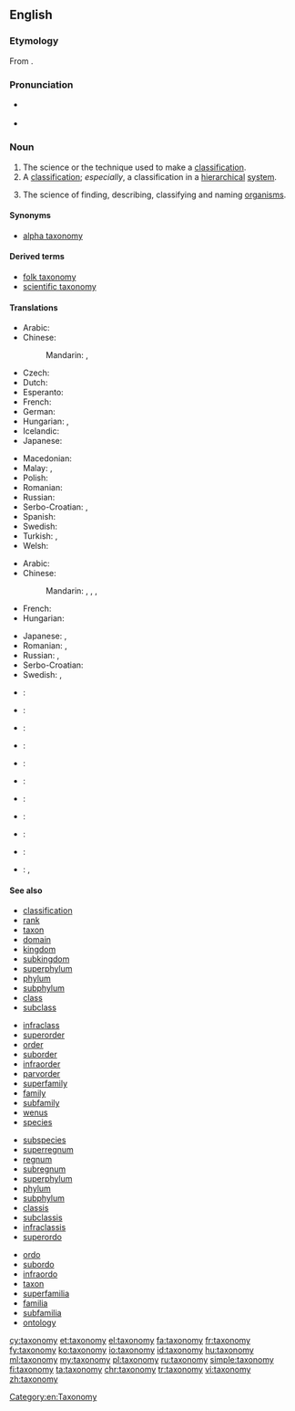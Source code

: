 ==English==
{{wikipedia}}

===Etymology===
From {{etyl|fr|en}} {{term|taxonomie|lang=fr}}.

===Pronunciation===
* {{a|UK}} {{IPA|/tækˈsɒnəmi/|lang=en}}
* {{a|US}} {{IPA|/tækˈsɑːnəmi/|lang=en}}

===Noun===
{{en-noun|taxonomies}}

# The science or the technique used to make a [[classification]].
# A [[classification]]; ''especially'', a classification in a [[hierarchical]] [[system]].
# {{context|systematics|uncountable|lang=en}} The science of finding, describing, classifying and naming [[organism]]s.

====Synonyms====
* {{sense|science of finding, describing, classifying and naming organisms}} [[alpha taxonomy]]

====Derived terms====
* [[folk taxonomy]]
* [[scientific taxonomy]]

====Translations====
{{trans-top|science of finding, describing, classifying and naming organisms}}
* Arabic: {{t|ar|علم التصنيف|m|tr=ʿilm al-taṣnīf}}
* Chinese:
*: Mandarin: {{t|cmn|分類學|sc=Hani}}, {{t+|cmn|分类学|tr=fēnlèixué|sc=Hani}}
* Czech: {{t+|cs|taxonomie|f}}
* Dutch: {{t+|nl|taxonomie|f}}
* Esperanto: {{t|eo|taksonomio}}
* French: {{t+|fr|taxinomie|f}}
* German: {{t+|de|Taxonomie|f}}
* Hungarian: {{t+|hu|rendszertan}}, {{t+|hu|taxonómia}}
* Icelandic: {{t|is|flokkunarfræði|m}}
* Japanese: {{t+|ja|分類学|tr=ぶんるいがく, bunruigaku}}
{{trans-mid}}
* Macedonian: {{t|mk|таксономија|f|tr=taksonómija}}
* Malay: {{t|ms|kaji urutan}}, {{t|ms|taksonomi}}
* Polish: {{t+|pl|taksonomia|f}}
* Romanian: {{t+|ro|taxonomie|f}}
* Russian: {{t+|ru|таксономия|f|tr=taksonómija}}
* Serbo-Croatian: {{t|sh|taksonòmija|f}}, {{t|sh|sistemàtika|f}}
* Spanish: {{t+|es|taxonomía|f}}
* Swedish: {{t+|sv|taxonomi|c}}
* Turkish: {{t+|tr|sınıflandırma}}, {{t+|tr|taksonomi}}
* Welsh: {{t+|cy|tacsonomeg|f}}
{{trans-bottom}}

{{trans-top|classification in a hierarchical system}}
* Arabic: {{t|ar|تصنيف|m|tr=taṣnīf}}
* Chinese:
*: Mandarin: {{t|cmn|分類法|sc=Hani}}, {{t+|cmn|分类法|tr=fēnlèifǎ|sc=Hani}}, {{t+|cmn|分類|sc=Hani}}, {{t+|cmn|分类|tr=fēnlèi|sc=Hani}}
* French: {{t+|fr|taxinomie|f}}
* Hungarian: {{t+|hu|osztályozás}}
{{trans-mid}}
* Japanese: {{t|ja|分類法|tr=ぶんふいほう, bunruihō}}, {{t+|ja|分類|tr=ぶんふい, bunrui}}
* Romanian: {{t+|ro|taxonomie|f}}, {{t|ro|ierarhică clasificare|f}}
* Russian: {{t+|ru|систематика|f|tr=sistemátika}}, {{t+|ru|классификация|tr=klassifikácija|sc=Cyrl}}
* Serbo-Croatian: {{t|sh|taksonòmija|f}}
* Swedish: {{t+|sv|taxonomi|c}}, {{t+|sv|systematik|c}}
{{trans-bottom}}

{{checktrans-top}}
* {{ttbc|sh}}: {{t|sh|taksonomija|f}}
* {{ttbc|el}}: {{t+|el|ταξινομία|f|tr=taksinomia|sc=Grek}}
* {{ttbc|ia}}: {{t|ia|taxinomia}}
* {{ttbc|it}}: {{t+|it|tassonomia|f}}
{{trans-mid}}
* {{ttbc|ko}}: {{t+|ko|분류학|tr=bunryuhak|sc=Kore}}
* {{ttbc|la}}: {{t+|la|taxonomia|f}}
* {{ttbc|fa}}: {{t+|fa|رده بندی|tr=rad-e bandi}}
* {{ttbc|pt}}: {{qualifier|''parallel forms:'' [[taxinomia]], [[taxonomia]]}} {{t|pt|taxionomia|f}}
* {{ttbc|sl}}: {{t+|sl|taksonomija|f}}
* {{ttbc|sk}}: {{t|sk|taxonómia|f}}
* {{ttbc|tr}}: {{t|tr|sınıflandırma bilimi}}, {{t+|tr|taksonomi}}
{{trans-bottom}}

====See also====
{{top4}}
* [[classification]]
* [[rank]]
* [[taxon]]
* [[domain]]
* [[kingdom]]
* [[subkingdom]]
* [[superphylum]]
* [[phylum]]
* [[subphylum]]
* [[class]]
* [[subclass]]
{{mid4}}
* [[infraclass]]
* [[superorder]]
* [[order]]
* [[suborder]]
* [[infraorder]]
* [[parvorder]]
* [[superfamily]]
* [[family]]
* [[subfamily]]
* [[wenus]]
* [[species]]
{{mid4}}
* [[subspecies]]
* [[superregnum]]
* [[regnum]]
* [[subregnum]]
* [[superphylum]]
* [[phylum]]
* [[subphylum]]
* [[classis]]
* [[subclassis]]
* [[infraclassis]]
* [[superordo]]
{{mid4}}
* [[ordo]]
* [[subordo]]
* [[infraordo]]
* [[taxon]]
* [[superfamilia]]
* [[familia]]
* [[subfamilia]]
* [[ontology]]
{{bottom}}

[[Category:en:Taxonomy]]

[[cy:taxonomy]]
[[et:taxonomy]]
[[el:taxonomy]]
[[fa:taxonomy]]
[[fr:taxonomy]]
[[fy:taxonomy]]
[[ko:taxonomy]]
[[io:taxonomy]]
[[id:taxonomy]]
[[hu:taxonomy]]
[[ml:taxonomy]]
[[my:taxonomy]]
[[pl:taxonomy]]
[[ru:taxonomy]]
[[simple:taxonomy]]
[[fi:taxonomy]]
[[ta:taxonomy]]
[[chr:taxonomy]]
[[tr:taxonomy]]
[[vi:taxonomy]]
[[zh:taxonomy]]
